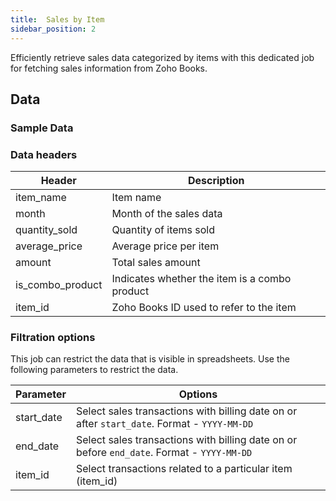 ```yaml
---
title:  Sales by Item
sidebar_position: 2
---
```


Efficiently retrieve sales data categorized by items with this dedicated job for fetching sales information from Zoho Books.

<AddJob
  template="gsheet_zoho_books_db_get_sales_by_item"
/>


## Data

### Sample Data

<Gsheet
  src="https://docs.google.com/spreadsheets/d/1-gX-uq5YrTW-6gQJYM-mNXitEOfJLTiQCvPtV8CR1Yc/edit#gid=280910222"
/>


### Data headers

| Header           | Description                                      |
|------------------|--------------------------------------------------|
| item_name        | Item name                                        |
| month            | Month of the sales data                           |
| quantity_sold    | Quantity of items sold                            |
| average_price    | Average price per item                            |
| amount           | Total sales amount                                |
| is_combo_product | Indicates whether the item is a combo product     |
| item_id          | Zoho Books ID used to refer to the item           |


### Filtration options

This job can restrict the data that is visible in spreadsheets. Use the following parameters to restrict the data.

| Parameter | Options |
|----|----|
| start_date | Select sales transactions with billing date on or after `start_date`. Format - `YYYY-MM-DD` |
| end_date | Select sales transactions with billing date on or before `end_date`. Format - `YYYY-MM-DD` |
| item_id | Select transactions related to a particular item (item_id) |

<!---
## Others

### Similar jobs

Similar sort of data can be achieved by using get accounting transaction job and filtering it by invoice type. 

### Reports that use this job

Here are some of the report templates that use this job: 
-->